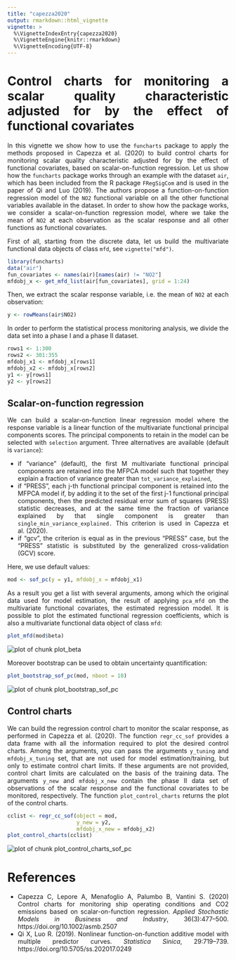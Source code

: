 ```yaml
---
title: "capezza2020"
output: rmarkdown::html_vignette
vignette: >
  %\VignetteIndexEntry{capezza2020}
  %\VignetteEngine{knitr::rmarkdown}
  %\VignetteEncoding{UTF-8}
---
```


<style>
body {
text-align: justify}
</style>




# Control charts for monitoring a scalar quality characteristic adjusted for by the effect of functional covariates

In this vignette we show how to use the `funcharts` package to apply the methods proposed in Capezza et al. (2020) to build control charts for monitoring scalar quality characteristic adjusted for by the effect of functional covariates, based on scalar-on-function regression.
Let us show how the `funcharts` package works through an example with the dataset `air`,
which has been included from the R package `FRegSigCom` and is used in the paper of Qi and Luo (2019).
The authors propose a function-on-function regression model of the `NO2` functional variable on all the other functional variables available in the dataset.
In order to show how the package works, we consider a scalar-on-function regression model, where we take the mean of `NO2` at each observation as the scalar response and all other functions as functional covariates.

First of all, starting from the discrete data, let us build the multivariate functional data objects of class `mfd`, see `vignette("mfd")`.


```r
library(funcharts)
data("air")
fun_covariates <- names(air)[names(air) != "NO2"]
mfdobj_x <- get_mfd_list(air[fun_covariates], grid = 1:24)
```

Then, we extract the scalar response variable, i.e. the mean of `NO2` at each observation:


```r
y <- rowMeans(air$NO2)
```

In order to perform the statistical process monitoring analysis, we divide the data set into a phase I and a phase II dataset.


```r
rows1 <- 1:300
rows2 <- 301:355
mfdobj_x1 <- mfdobj_x[rows1]
mfdobj_x2 <- mfdobj_x[rows2]
y1 <- y[rows1]
y2 <- y[rows2]
```


## Scalar-on-function regression

We can build a scalar-on-function linear regression model where the response variable is a linear function of the multivariate functional principal components scores.
The principal components to retain in the model can be selected with `selection` argument.
Three alternatives are available (default is `variance`):

* if "variance" (default), the first M multivariate functional principal components are retained into the MFPCA model such that together they explain a fraction of variance greater than `tot_variance_explained`,
* if "PRESS", each j-th functional principal component is retained into the MFPCA model if, by adding it to the set of the first j-1 functional principal components, then the predicted residual error sum of squares (PRESS) statistic decreases, and at the same time the fraction of variance explained by that single component is greater than `single_min_variance_explained.` This criterion is used in Capezza et al. (2020).
* if "gcv", the criterion is equal as in the previous "PRESS" case, but the "PRESS" statistic is substituted by the generalized cross-validation (GCV) score.

Here, we use default values:


```r
mod <- sof_pc(y = y1, mfdobj_x = mfdobj_x1)
```

As a result you get a list with several arguments, among which the original data used for model estimation, the result of applying `pca_mfd` on the multivariate functional covariates, the estimated regression model.
It is possible to plot the estimated functional regression coefficients, which is also a multivariate functional data object of class `mfd`:


```r
plot_mfd(mod$beta)
```

<img src="capezza2020-plot_beta-1.png" alt="plot of chunk plot_beta" style="display:block; margin: auto" style="display: block; margin: auto;" />

Moreover bootstrap can be used to obtain uncertainty quantification:


```r
plot_bootstrap_sof_pc(mod, nboot = 10)
```

<img src="capezza2020-plot_bootstrap_sof_pc-1.png" alt="plot of chunk plot_bootstrap_sof_pc" style="display:block; margin: auto" style="display: block; margin: auto;" />


## Control charts

We can build the regression control chart to monitor the scalar response, as performed in Capezza et al. (2020).
The function `regr_cc_sof` provides a data frame with all the information required to plot the desired control charts. 
Among the arguments, you can pass the arguments `y_tuning` and `mfdobj_x_tuning` set, that are not used for model estimation/training, but only to estimate control chart limits.
If these arguments are not provided, control chart limits are calculated on the basis of the training data.
The arguments `y_new` and `mfdobj_x_new` contain the phase II data set of observations of the scalar response and the functional covariates to be monitored, respectively.
The function `plot_control_charts` returns the plot of the control charts.


```r
cclist <- regr_cc_sof(object = mod,
                      y_new = y2,
                      mfdobj_x_new = mfdobj_x2)
plot_control_charts(cclist)
```

<img src="capezza2020-plot_control_charts_sof_pc-1.png" alt="plot of chunk plot_control_charts_sof_pc" style="display:block; margin: auto" style="display: block; margin: auto;" />


# References

* Capezza C, Lepore A, Menafoglio A, Palumbo B, Vantini S. (2020)
Control charts for monitoring ship operating conditions and CO2
emissions based on scalar-on-function regression.
*Applied Stochastic Models in Business and Industry*,
36(3):477--500. https://doi.org/10.1002/asmb.2507
* Qi X, Luo R. (2019).
Nonlinear function-on-function additive model with multiple predictor curves.
*Statistica Sinica*, 29:719--739. https://doi.org/10.5705/ss.202017.0249
